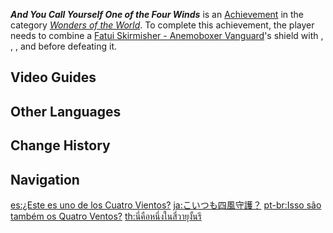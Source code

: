 {{Achievement Infobox
|id           = 82084
|order id     = 2084
|category     = Wonders of the World
|description  = Defeat an [[Fatui Skirmisher - Anemoboxer Vanguard|Anemoboxer Vanguard]] after having triggered all of their Elemental Absorptions.
|requirements = Combine a [[Fatui Skirmisher - Anemoboxer Vanguard]]'s shield with Pyro, Hydro, Electro, and Cryo before defeating it.
|primogems    = 5
|tracking     = 
|hidden       = 1
|topic        = Fatui Skirmisher - Anemoboxer Vanguard
|type         = Exploration
}}
'''''And You Call Yourself One of the Four Winds''''' is an [[Achievement]] in the category ''[[Wonders of the World]]''. To complete this achievement, the player needs to combine a [[Fatui Skirmisher - Anemoboxer Vanguard]]'s shield with {{Pyro}}, {{Hydro}}, {{Electro}}, and {{Cryo}} before defeating it.
<!--
==Trivia==
-->
==Video Guides==
{{EVT
|video1   = btm4PPkuq6c
|caption1 = "And You Call Yourself One of the Four Winds" Achievement Guide
}}

==Other Languages==
{{Other Languages
|en      = And You Call Yourself One of the Four Winds
|zhs     = 这也算四风守护？
|zhs_rm  = Zhè Yé Suànshì Sìfēng Shǒuhù?
|zht     = 這也算四風守護？
|zht_rm  = Zhè Yé Suànshì Sìfēng Shǒuhù?
|zh_tl   = 
|ja      = こいつも四風守護？
|ja_rm   = Koitsu mo Shifuu Shugo?
|ja_tl   = Are They Also a Four Wind Guardian?
|ko      = 이런 것도 바람 사신수라고?
|ko_rm   = Ireon Geottto Baram Sasinsurago?
|ko_tl   = Is This Something Called as One of the Four God-Guardians of the Wind?
|es      = ¿Este es uno de los Cuatro Vientos?
|es_tl   = This Is One of the Four Winds?
|fr      = Un des Quatre Vents, vraiment ?
|fr_tl   = One of the Four Winds, Really?
|ru      = Это тоже Хранитель четырёх ветров?
|ru_tl   = This is Also Guardian of Four Winds?
|th      = นี่คือหนึ่งในสี่วายุงั้นรึ?
|th_rm   = 
|th_tl   = 
|vi      = Đây cũng được xem là Tứ Phong Thủ Hộ?
|vi_tl   = 
|de      = Das soll einer der Vier Winde sein?
|de_tl   = That Is Supposed to be One of the Four Winds?
|id      = Dia Juga Salah Satu dari Four Winds?
|id_tl   = Is (She/He) Also One of the Four Winds?
|pt      = Isso são também os Quatro Ventos?
|pt_tl   = 
|tr      = Bir de Kalkmış Dört Rüzgardan Biriyim Diyorsun
|tr_tl   = And You Get Up and Call Yourself One of the Four Winds
|it      = E ti definisci uno dei Quattro Venti?
|it_tl   = 
}}

==Change History==
{{Change History|1.3}}
<!--
==References==
{{Reflist}}
-->
==Navigation==
{{Achievement Navbox|Wonders of the World|Exploration}}

[[es:¿Este es uno de los Cuatro Vientos?]]
[[ja:こいつも四風守護？]]
[[pt-br:Isso são também os Quatro Ventos?]]
[[th:นี่คือหนึ่งในสี่วายุงั้นรึ]]